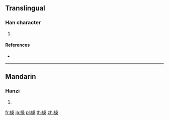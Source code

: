 {{character info/new}}
==Translingual==

===Han character===
{{Han char|rn=120|rad=糸|as=10|sn=16|four=27994|canj=VFEED}}

# {{defn|Han|sort=糸10}}

====References====
* {{Han ref|kx=0933.320|dkj=27756|hdz=53440.130|uh=7E14|ud=32276|bh=EADC|bd=60124}}

----

==Mandarin==

===Hanzi===
{{cmn-hanzi|pin=[[shuǎng]] ([[shuang3]]), [[yùn]] ([[yun4]])|wg=shuang<sup>3</sup>, yün<sup>4</sup>}}

# {{defn|lang=cmn|sort=糸10}}

[[fr:縔]]
[[ja:縔]]
[[pl:縔]]
[[th:縔]]
[[zh:縔]]